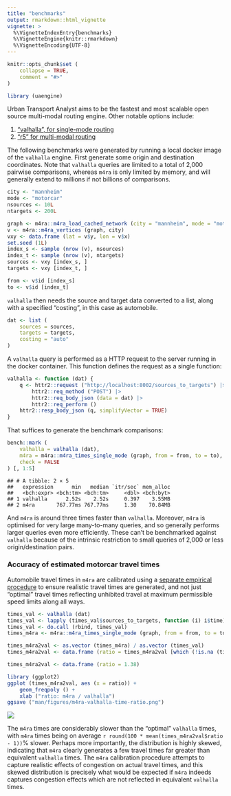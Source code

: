 ```yaml
---
title: "benchmarks"
output: rmarkdown::html_vignette
vignette: >
  %\VignetteIndexEntry{benchmarks}
  %\VignetteEngine{knitr::rmarkdown}
  %\VignetteEncoding{UTF-8}
---
```


```r
knitr::opts_chunk$set (
    collapse = TRUE,
    comment = "#>"
)
```

```r
library (uaengine)
```

Urban Transport Analyst aims to be the fastest and most scalable open source
multi-modal routing engine. Other notable options include:

1. ["valhalla", for single-mode routing](https://github.com/valhalla/valhalla)
2. ["r5" for multi-modal routing](https://github.com/conveyal/r5)

The following benchmarks were generated by running a local docker image of the
`valhalla` engine. First generate some origin and destination coordinates. Note
that `valhalla` queries are limited to a total of 2,000 pairwise comparisons,
whereas `m4ra` is only limited by memory, and will generally extend to millions
if not billions of comparisons.

```r
city <- "mannheim"
mode <- "motorcar"
nsources <- 10L
ntargets <- 200L

graph <- m4ra::m4ra_load_cached_network (city = "mannheim", mode = "motorcar", contracted = TRUE)
v <- m4ra::m4ra_vertices (graph, city)
vxy <- data.frame (lat = v$y, lon = v$x)
set.seed (1L)
index_s <- sample (nrow (v), nsources)
index_t <- sample (nrow (v), ntargets)
sources <- vxy [index_s, ]
targets <- vxy [index_t, ]

from <- v$id [index_s]
to <- v$id [index_t]
```

`valhalla` then needs the source and target data converted to a list, along
with a specified "costing", in this case as automobile.

```r
dat <- list (
    sources = sources,
    targets = targets,
    costing = "auto"
)
```

A `valhalla` query is performed as a HTTP request to the server running in the
docker container. This function defines the request as a single function:

```r
valhalla <- function (dat) {
    q <- httr2::request ("http://localhost:8002/sources_to_targets") |>
        httr2::req_method ("POST") |>
        httr2::req_body_json (data = dat) |>
        httr2::req_perform ()
    httr2::resp_body_json (q, simplifyVector = TRUE)
}
```

That suffices to generate the benchmark comparisons:

```r
bench::mark (
    valhalla = valhalla (dat),
    m4ra = m4ra::m4ra_times_single_mode (graph, from = from, to = to),
    check = FALSE
) [, 1:5]
```

    ## # A tibble: 2 × 5
    ##   expression      min   median `itr/sec` mem_alloc
    ##   <bch:expr> <bch:tm> <bch:tm>     <dbl> <bch:byt>
    ## 1 valhalla      2.52s    2.52s     0.397    3.55MB
    ## 2 m4ra       767.77ms 767.77ms     1.30    70.84MB


And `m4ra` is around three times faster than `valhalla`. Moreover, `m4ra` is
optimised for very large many-to-many queries, and so generally performs larger
queries even more efficiently. These can't be benchmarked against `valhalla`
because of the intrinsic restriction to small queries of 2,000 or less
origin/destination pairs.


### Accuracy of estimated motorcar travel times

Automobile travel times in `m4ra` are calibrated using a [separate empirical
procedure](https://github.com/UrbanAnalyst/ttcalib) to ensure realistic travel
times are generated, and not just "optimal" travel times reflecting unhibited
travel at maximum permissible speed limits along all ways.

```r
times_val <- valhalla (dat)
times_val <- lapply (times_val$sources_to_targets, function (i) i$time)
times_val <- do.call (rbind, times_val)
times_m4ra <- m4ra::m4ra_times_single_mode (graph, from = from, to = to)

times_m4ra2val <- as.vector (times_m4ra) / as.vector (times_val)
times_m4ra2val <- data.frame (ratio = times_m4ra2val [which (!is.na (times_m4ra2val))])
```

```r
times_m4ra2val <- data.frame (ratio = 1.38)
```

```r
library (ggplot2)
ggplot (times_m4ra2val, aes (x = ratio)) +
    geom_freqpoly () +
    xlab ("ratio: m4ra / valhalla")
ggsave ("man/figures/m4ra-valhalla-time-ratio.png")
```

![](m4ra-valhalla-time-ratio.png)

The `m4ra` times are considerably slower than the "optimal" `valhalla` times,
with `m4ra` times being on average `r round(100 * mean(times_m4ra2val$ratio -
1))`% slower. Perhaps more importantly, the distribution is highly skewed,
indicating that `m4ra` clearly generates a few travel times far greater than
equivalent `valhalla` times. The `m4ra` calibration procedure attempts to
capture realistic effects of congestion on actual travel times, and this skewed
distribution is precisely what would be expected if `m4ra` indeeds captures
congestion effects which are not reflected in equivalent `valhalla` times.
